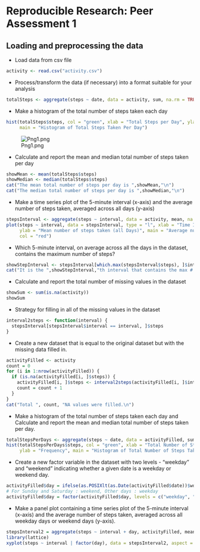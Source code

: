 
# Reproducible Research: Peer Assessment 1

## Loading and preprocessing the data



- Load data from csv file
  
```r
activity <- read.csv("activity.csv")
```

- Process/transform the data (if necessary) into a format suitable for your analysis
```r
totalSteps <- aggregate(steps ~ date, data = activity, sum, na.rm = TRUE)
```


- Make a histogram of the total number of steps taken each day
```r
hist(totalSteps$steps, col = "green", xlab = "Total Steps per Day", ylab = "Frequency", 
     main = "Histogram of Total Steps Taken Per Day")
```
![Png1.png](figure/Png1.png)

- Calculate and report the mean and median total number of steps taken per day
```r
showMean <- mean(totalSteps$steps)
showMedian <- median(totalSteps$steps)
cat("The mean total number of steps per day is ",showMean,"\n")
cat("The median total number of steps per day is ",showMedian,"\n")
```


- Make a time series plot of the 5-minute interval (x-axis) and the average number of steps taken, averaged across all days (y-axis)
```r
stepsInterval <- aggregate(steps ~ interval, data = activity, mean, na.rm = TRUE)
plot(steps ~ interval, data = stepsInterval, type = "l", xlab = "Time Intervals (5-minute)", 
     ylab = "Mean number of steps taken (all Days)", main = "Average number of Steps Taken at different 5 minute Intervals", 
     col = "red")
```


- Which 5-minute interval, on average across all the days in the dataset, contains the maximum number of steps?
```r
showStepInterval <- stepsInterval[which.max(stepsInterval$steps), ]$interval
cat("It is the ",showStepInterval,"th interval that contains the max # of steps\n")
```


- Calculate and report the total number of missing values in the dataset
```r
showSum <- sum(is.na(activity))
showSum
```

- Strategy for filling in all of the missing values in the dataset
```r
interval2steps <- function(interval) {
  stepsInterval[stepsInterval$interval == interval, ]$steps
}
```


- Create a new dataset that is equal to the original dataset but with the missing data filled in.
```r

activityFilled <- activity
count = 0
for (i in 1:nrow(activityFilled)) {
  if (is.na(activityFilled[i, ]$steps)) {
    activityFilled[i, ]$steps <- interval2steps(activityFilled[i, ]$interval)
    count = count + 1
  }
}
cat("Total ", count, "NA values were filled.\n")
```


- Make a histogram of the total number of steps taken each day and Calculate and report 
 the mean and median total number of steps taken per day.
```r
totalStepsPerDays <- aggregate(steps ~ date, data = activityFilled, sum)
hist(totalStepsPerDays$steps, col = "green", xlab = "Total Number of Steps", 
     ylab = "Frequency", main = "Histogram of Total Number of Steps Taken Each Day")
```


- Create a new factor variable in the dataset with two levels - "weekday" and "weekend" indicating whether a given date is a weekday or weekend day.
```r
activityFilled$day = ifelse(as.POSIXlt(as.Date(activityFilled$date))$wday%%6 == 0, "weekend", "weekday")
# For Sunday and Saturday : weekend, Other days : weekday
activityFilled$day = factor(activityFilled$day, levels = c("weekday", "weekend"))
```

- Make a panel plot containing a time series plot of the 5-minute interval (x-axis) and the average number of steps taken, averaged across all weekday days or weekend days (y-axis).
```r
stepsInterval2 = aggregate(steps ~ interval + day, activityFilled, mean)
library(lattice)
xyplot(steps ~ interval | factor(day), data = stepsInterval2, aspect = 1/2, type = "l")
```

